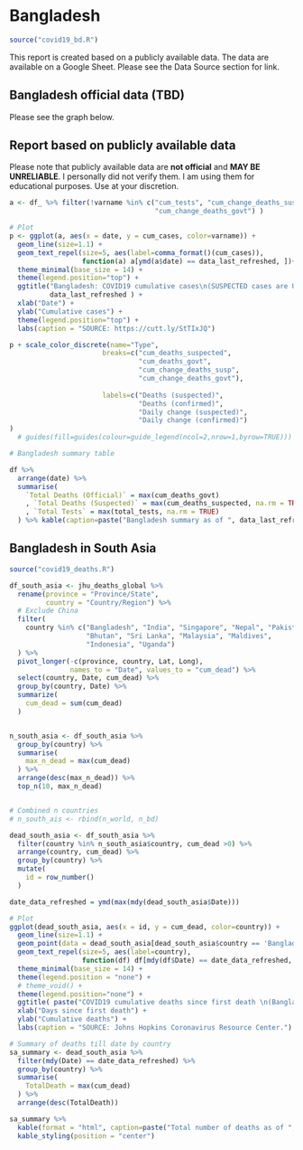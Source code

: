 
# Bangladesh {#bangladesh}

```r
source("covid19_bd.R")
```

This report is created based on a publicly available data. The data are available on a Google Sheet. Please see the Data Source section for link. 


## Bangladesh official data (TBD)

Please see the graph below.

## Report based on publicly available data

Please note that publicly available data are __not official__ and __MAY BE UNRELIABLE__. I personally did not verify them. I am using them for educational purposes. Use at your discretion.


```r
a <- df_ %>% filter(!varname %in% c("cum_tests", "cum_change_deaths_susp",
                                    "cum_change_deaths_govt") )

# Plot
p <- ggplot(a, aes(x = date, y = cum_cases, color=varname)) +
  geom_line(size=1.1) +
  geom_text_repel(size=5, aes(label=comma_format()(cum_cases)),
                  function(a) a[ymd(a$date) == data_last_refreshed, ])+
  theme_minimal(base_size = 14) +
  theme(legend.position="top") +
  ggtitle("Bangladesh: COVID19 cumulative cases\n(SUSPECTED cases are UNOFFICIAL)",
          data_last_refreshed ) +
  xlab("Date") +
  ylab("Cumulative cases") +
  theme(legend.position="top") +
  labs(caption = "SOURCE: https://cutt.ly/StTIxJQ")

p + scale_color_discrete(name="Type",
                       breaks=c("cum_deaths_suspected", 
                                "cum_deaths_govt",
                                "cum_change_deaths_susp",
                                "cum_change_deaths_govt"),
                       
                       labels=c("Deaths (suspected)", 
                                "Deaths (confirmed)", 
                                "Daily change (suspected)",
                                "Daily change (confirmed)")
)
  # guides(fill=guides(colour=guide_legend(ncol=2,nrow=1,byrow=TRUE)))

```

```r
# Bangladesh summary table

df %>%
  arrange(date) %>%
  summarise(
    `Total Deaths (Official)` = max(cum_deaths_govt)
    , `Total Deaths (Suspected)` = max(cum_deaths_suspected, na.rm = TRUE)
    , `Total Tests` = max(total_tests, na.rm = TRUE)
  ) %>% kable(caption=paste("Bangladesh summary as of ", data_last_refreshed))

```


## Bangladesh in South Asia


```r
source("covid19_deaths.R")

df_south_asia <- jhu_deaths_global %>%
  rename(province = "Province/State", 
         country = "Country/Region") %>% 
  # Exclude China
  filter(
    country %in% c("Bangladesh", "India", "Singapore", "Nepal", "Pakistan",
                   "Bhutan", "Sri Lanka", "Malaysia", "Maldives", 
                   "Indonesia", "Uganda")
  ) %>%
  pivot_longer(-c(province, country, Lat, Long), 
               names_to = "Date", values_to = "cum_dead") %>%
  select(country, Date, cum_dead) %>%
  group_by(country, Date) %>%
  summarize(
    cum_dead = sum(cum_dead)
  )


n_south_asia <- df_south_asia %>%
  group_by(country) %>%
  summarise(
    max_n_dead = max(cum_dead)
  ) %>%
  arrange(desc(max_n_dead)) %>%
  top_n(10, max_n_dead)


# Combined n countries
# n_south_ais <- rbind(n_world, n_bd)

dead_south_asia <- df_south_asia %>%
  filter(country %in% n_south_asia$country, cum_dead >0) %>%
  arrange(country, cum_dead) %>%
  group_by(country) %>%
  mutate(
    id = row_number()
  )

```

```r
date_data_refreshed = ymd(max(mdy(dead_south_asia$Date)))

# Plot
ggplot(dead_south_asia, aes(x = id, y = cum_dead, color=country)) +
  geom_line(size=1.1) +
  geom_point(data = dead_south_asia[dead_south_asia$country == 'Bangladesh' & mdy(dead_south_asia$Date)==date_data_refreshed, ], aes(x=id, y=cum_dead), color='red', size=5) +
  geom_text_repel(size=5, aes(label=country),
                  function(df) df[mdy(df$Date) == date_data_refreshed, ])+
  theme_minimal(base_size = 14) +
  theme(legend.position = "none") +
  # theme_void() + 
  theme(legend.position="none") +
  ggtitle( paste("COVID19 cumulative deaths since first death \n(Bangladesh's peers)\n", date_data_refreshed)) +
  xlab("Days since first death") +
  ylab("Cumulative deaths") +
  labs(caption = "SOURCE: Johns Hopkins Coronavirus Resource Center.")
```


```r

# Summary of deaths till date by country
sa_summary <- dead_south_asia %>%
  filter(mdy(Date) == date_data_refreshed) %>%
  group_by(country) %>%
  summarise(
    TotalDeath = max(cum_dead)
  ) %>%
  arrange(desc(TotalDeath))

sa_summary %>%
  kable(format = "html", caption=paste("Total number of deaths as of ", date_data_refreshed)) %>%
  kable_styling(position = "center")

```
